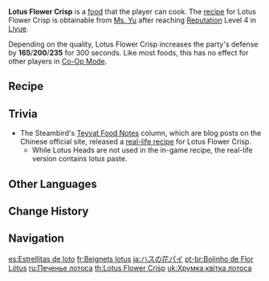 {{Food Infobox
|id              = 108162
|description     = One of Liyue's traditional snacks.
|desc_suspicious = The lotus petals have lost their original color, turning brown and wilted under the merciless heat of hot oil.
|desc_basic      = Sweet stuffed lotus wrapped in a crispy, deep-fried crust. Its layers of flower petals unravel perfectly in the palm of your hand.
|desc_delicious  = The flower petals waver to life if you gently blow on them. As you close your eyes and take a bite, a luscious flavor covers your tastebuds like a sweet harmony of blooming flowers and fluttering birds in the breeze.
|type            = DEF-Boosting Dishes
|effectType      = DEF Up
|effect          = Increases all party members' DEF by (var1) for 300s.
|eff_att1        = DEF
|eff_suspicious1 = 165
|eff_basic1      = 200
|eff_delicious1  = 235
|quality         = 3
|region          = Liyue
|recipe          = Reach [[Reputation]] Level 4 in [[Liyue]]
}}
'''Lotus Flower Crisp''' is a [[food]] that the player can cook. The [[recipe]] for Lotus Flower Crisp is obtainable from [[Ms. Yu]] after reaching [[Reputation]] Level 4 in [[Liyue]].

Depending on the quality, Lotus Flower Crisp increases the party's defense by '''165'''/'''200'''/'''235''' for 300 seconds. Like most foods, this has no effect for other players in [[Co-Op Mode]].

==Recipe==
{{Recipe
|type = Cooking
|Almond = 4
|Flour = 2
|Butter = 2
|Sugar = 1
|sort = Almond;Flour;Butter;Sugar
}}

==Trivia==
* The Steambird's [[The Steambird#Teyvat Food Notes|Teyvat Food Notes]] column, which are blog posts on the Chinese official site, released a [https://ys.mihoyo.com/main/news/detail/12566 real-life recipe] for Lotus Flower Crisp.
** While Lotus Heads are not used in the in-game recipe, the real-life version contains lotus paste.

==Other Languages==
{{Other Languages
|en      = Lotus Flower Crisp
|zhs     = 莲花酥
|zhs_rm  = Liánhuā sū
|zht     = 蓮花酥
|zht_rm  = Liánhuā sū
|zh_tl   = Lotus Flower Crisp
|ja      = ハスの花パイ
|ja_rm   = Hasu No Hana Pai
|ja_tl   = Lotus Flower Pie
|ko      = 연꽃 파이
|ko_rm   = Yeonkkot Pai
|ko_tl   = Lotus Flower Pie
|es      = Estrellitas de loto
|es_tl   = Small Lotus Stars
|fr      = Beignets lotus
|fr_tl   = Lotus Fritters
|ru      = Печенье лотоса
|ru_tl   = Lotus Cookie
|th      = Lotus Flower Crisp
|vi      = Bánh Hoa Sen
|vi_tl   = Lotus Flower Cake
|de      = Knusperlotos
|de_tl   = Lotus Flower Crisp
|id      = Lotus Flower Crisp
|pt      = Bolinho de Flor Lótus
|pt_tl   = 
|tr      = Nilüfer Kızartması
|tr_tl   = 
|it      = Frittelle di loto
|it_tl   = Lotus Fritters
}}

==Change History==
{{Change History|1.1}}

==Navigation==
{{Food Navbox}}

[[es:Estrellitas de loto]]
[[fr:Beignets lotus]]
[[ja:ハスの花パイ]]
[[pt-br:Bolinho de Flor Lótus]]
[[ru:Печенье лотоса]]
[[th:Lotus Flower Crisp]]
[[uk:Хрумка квітка лотоса]]